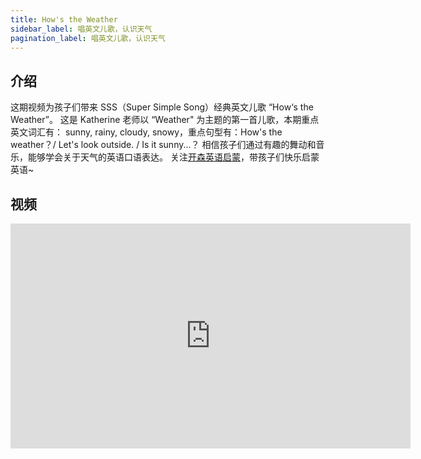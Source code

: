 ```yaml
---
title: How's the Weather
sidebar_label: 唱英文儿歌，认识天气
pagination_label: 唱英文儿歌，认识天气
---
```


## 介绍

这期视频为孩子们带来 SSS（Super Simple Song）经典英文儿歌 “How‘s the Weather”。
这是 Katherine 老师以 “Weather" 为主题的第一首儿歌，本期重点英文词汇有： sunny, rainy, cloudy, snowy，重点句型有：How's the weather？/ Let's look outside. / Is it sunny...？
相信孩子们通过有趣的舞动和音乐，能够学会关于天气的英语口语表达。
关注[开森英语启蒙](https://space.bilibili.com/20797715)，带孩子们快乐启蒙英语~

## 视频

<iframe
  src="https://player.bilibili.com/player.html?bvid=BV12u411t7ft&cid=1&page=1"
  scrolling="no"
  border="0"
  frameborder="no"
  framespacing="0"
  allowfullscreen="true"
  width="640"
  height="360"
></iframe>
